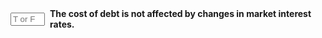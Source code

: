 ::: {.question-block}

<form onsubmit="event.preventDefault(); checkAnswerBox('module4_tf_q36','F')" style="display: flex; align-items: center; gap: 8px;">
<input type="text" id="module4_tf_q36" name="module4_tf_q36" maxlength="1" placeholder="T or F" style="width: 55px;" data-correct-answer="F" /> 
<label for="module4_tf_q36"><strong>The cost of debt is not affected by changes in market interest rates.</strong></label>
</form>

<div id="feedback-module4_tf_q36" class="feedback" data-status="" style="display:none;">
The sentence is FALSE. Changes in interest rates influence borrowing costs directly.
</div>

:::